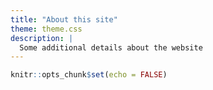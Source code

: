 ```yaml
---
title: "About this site"
theme: theme.css
description: |
  Some additional details about the website
---
```


```r
knitr::opts_chunk$set(echo = FALSE)
```

